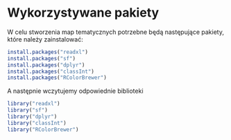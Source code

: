 # Wykorzystywane pakiety {-}

W celu stworzenia map tematycznych potrzebne będą następujące pakiety, które należy zainstalować:

```r
install.packages("readxl")
install.packages("sf")
install.packages("dplyr")
install.packages("classInt")
install.packages("RColorBrewer")
```

A następnie wczytujemy odpowiednie biblioteki
```r
library("readxl")
library("sf")
library("dplyr")
library("classInt")
library("RColorBrewer")
```